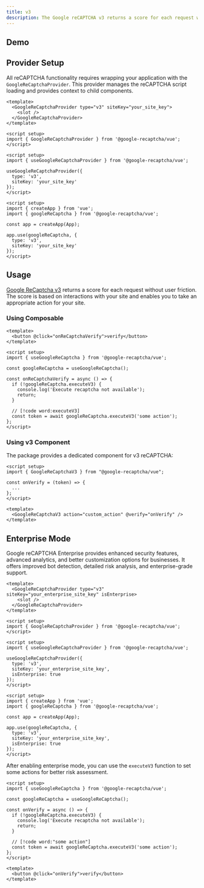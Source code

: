 ```yaml
---
title: v3
description: The Google reCAPTCHA v3 returns a score for each request without user friction. The score is based on interactions with your site and enables you to take an appropriate action for your site.
---
```



## Demo

<ReactDemo type='v3' />

## Provider Setup

All reCAPTCHA functionality requires wrapping your application with the `GoogleReCaptchaProvider`. This provider manages the reCAPTCHA script loading and provides context to child components.

```vue tab="Component"
<template>
  <GoogleReCaptchaProvider type="v3" siteKey="your_site_key">
    <slot />
  </GoogleReCaptchaProvider>
</template>

<script setup>
import { GoogleReCaptchaProvider } from '@google-recaptcha/vue';
</script>
```

```vue tab="Composable"
<script setup>
import { useGoogleReCaptchaProvider } from '@google-recaptcha/vue';

useGoogleReCaptchaProvider({
  type: 'v3',
  siteKey: 'your_site_key'
});
</script>
```

```vue tab="Plugin"
<script setup>
import { createApp } from 'vue';
import { googleReCaptcha } from '@google-recaptcha/vue';

const app = createApp(App);

app.use(googleReCaptcha, {
  type: 'v3',
  siteKey: 'your_site_key'
});
</script>
```

## Usage

[Google ReCaptcha v3](https://developers.google.com/recaptcha/docs/v3) returns a score for each request without user friction. The score is based on interactions with your site and enables you to take an appropriate action for your site.

### Using Composable

```vue
<template>
  <button @click="onReCaptchaVerify">verify</button>
</template>

<script setup>
import { useGoogleReCaptcha } from '@google-recaptcha/vue';

const googleReCaptcha = useGoogleReCaptcha();

const onReCaptchaVerify = async () => {
  if (!googleReCaptcha.executeV3) {
    console.log('Execute recaptcha not available');
    return;
  }

  // [!code word:executeV3]
  const token = await googleReCaptcha.executeV3('some action');
};
</script>
```

### Using v3 Component

The package provides a dedicated component for v3 reCAPTCHA:

```vue
<script setup>
import { GoogleReCaptchaV3 } from "@google-recaptcha/vue";

const onVerify = (token) => {
  ...
};
</script>

<template>
  <GoogleReCaptchaV3 action="custom_action" @verify="onVerify" />
</template>
```

## Enterprise Mode

Google reCAPTCHA Enterprise provides enhanced security features, advanced analytics, and better customization options for businesses. It offers improved bot detection, detailed risk analysis, and enterprise-grade support.

```vue tab="Component"
<template>
  <GoogleReCaptchaProvider type="v3" siteKey="your_enterprise_site_key" isEnterprise>
    <slot />
  </GoogleReCaptchaProvider>
</template>

<script setup>
import { GoogleReCaptchaProvider } from '@google-recaptcha/vue';
</script>
```

```vue tab="Composable"
<script setup>
import { useGoogleReCaptchaProvider } from '@google-recaptcha/vue';

useGoogleReCaptchaProvider({
  type: 'v3',
  siteKey: 'your_enterprise_site_key',
  isEnterprise: true
});
</script>
```

```vue tab="Plugin"
<script setup>
import { createApp } from 'vue';
import { googleReCaptcha } from '@google-recaptcha/vue';

const app = createApp(App);

app.use(googleReCaptcha, {
  type: 'v3',
  siteKey: 'your_enterprise_site_key',
  isEnterprise: true
});
</script>
```

After enabling enterprise mode, you can use the `executeV3` function to set some actions for better risk assessment.

```vue
<script setup>
import { useGoogleReCaptcha } from '@google-recaptcha/vue';

const googleReCaptcha = useGoogleReCaptcha();

const onVerify = async () => {
  if (!googleReCaptcha.executeV3) {
    console.log('Execute recaptcha not available');
    return;
  }

  // [!code word:"some action"]
  const token = await googleReCaptcha.executeV3('some action');
};
</script>

<template>
  <button @click="onVerify">verify</button>
</template>
```
